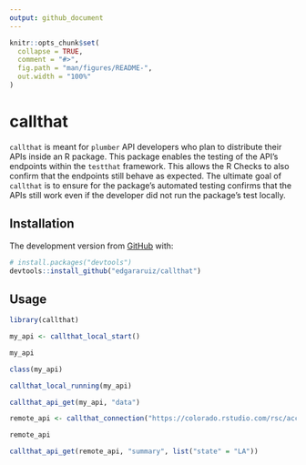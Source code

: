 ```yaml
---
output: github_document
---
```


<!-- README.md is generated from README.Rmd. Please edit that file -->

```r
knitr::opts_chunk$set(
  collapse = TRUE,
  comment = "#>",
  fig.path = "man/figures/README-",
  out.width = "100%"
)
```

# callthat

<!-- badges: start -->
<!-- badges: end -->

`callthat` is meant for `plumber` API developers who plan to distribute their APIs inside an R package.  This package enables the testing of the API's endpoints within the `testthat` framework.  This allows the R Checks to also confirm that the endpoints still behave as expected.  The ultimate goal of `callthat` is to ensure for the package's automated testing confirms that the APIs still work even if the developer did not run the package's test locally.

## Installation

The development version from [GitHub](https://github.com/) with:

``` r
# install.packages("devtools")
devtools::install_github("edgararuiz/callthat")
```

## Usage

```r
library(callthat)

my_api <- callthat_local_start()

my_api

class(my_api)

callthat_local_running(my_api)

callthat_api_get(my_api, "data")

remote_api <- callthat_connection("https://colorado.rstudio.com/rsc/access-to-care/api")

remote_api

callthat_api_get(remote_api, "summary", list("state" = "LA"))

```

